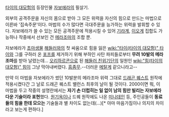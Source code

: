 [[타이의 대모험]]의 등장인물 [[자보에라]]의 필살기.

외부의 공격주문을 자신의 몸으로 받아 그 모든 위력을 자신의 힘으로 만드는 마법으로 이른바 '집속주문'이다. 마법의 수가 많다면 극대주문을 능가하는 위력을 발휘할 수 있다. 자보에라가 쓸 수 있는 모든 공격주문에 적용시킬 수 있어 [[기라]]계, [[이오]]계 집합도 가능하나 작중에서 선보인 건 [[메라조마]]의 조합 뿐.

자보에라가 [[초마생물]] [[해들러]]와의 첫 싸움으로 힘을 잃은 [[wiki:"타이(타이의 대모험)" 타이]]와 그를 구하러 온 [[포프]]를 제거하기 위해 부하인 사탄 파피들로부터 '''무려 10발의 메라조마'''를 받아 날렸는데... [[오리하르콘]]으로 된 [[해들러 친위기단]]의 일원인 [[wiki:"힘(타이의 대모험)" 힘]]이 그냥 막아내버렸다. [[흠좀무]].--더러운 [[메탈계]] 같으니라고--

만약 이 마법을 자보에라가 썼던 10발분의 메라조마 위력 그대로 [[드래곤 퀘스트]] 원작에 적용시켰다간 그 날로 드래곤 퀘스트 밸런스 최후의 날이 될 것이다. 2000이면 뭐, 이 마법을 두고 작중의 설명란에서는 '''자기 손 더럽히는 일 없이 남의 힘만 빌리는 자보에라다운 기술이라 표현'''했다. [[원기옥]]이나 드퀘 원작에도 나온 [[미나데인]] 등, 주인공들이 '''동료들의 힘을 한데 모으는''' 기술들과 별 차이도 없는데(...)[* 아마 마음가짐이나 의지의 차이라고 보는게 편하다.]
